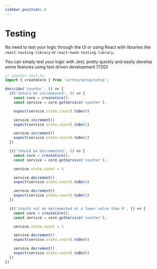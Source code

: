 ```yaml
---
sidebar_position: 6
---
```


# Testing

No need to test your logic through the UI or using React with libraries like `react-testing-library` or `react-hook-testing-library`.

You can simply test your logic with Jest, pretty quickly and easily develop some features using test driven development (TDD)

```typescript
// counter.test.ts
import { createCore } from 'cortex/setup/setup';

describe('counter', () => {
  it('should be incremented', () => {
    const core = createCore();
    const service = core.getService('counter');

    expect(service.state.count).toBe(0)

    service.increment()
    expect(service.state.count).toBe(1)

    service.increment()
    expect(service.state.count).toBe(2)
  })

  it('should be decremented', () => {
    const core = createCore();
    const service = core.getService('counter');

    service.state.count = 5

    service.decrement()
    expect(service.state.count).toBe(4)

    service.decrement()
    expect(service.state.count).toBe(3)
  })

  it('should not be decremented at a lower value than 0', () => {
    const core = createCore();
    const service = core.getService('counter');

    service.state.count = 1

    service.decrement()
    expect(service.state.count).toBe(0)

    service.decrement()
    expect(service.state.count).toBe(0)
  })
}) 
```
